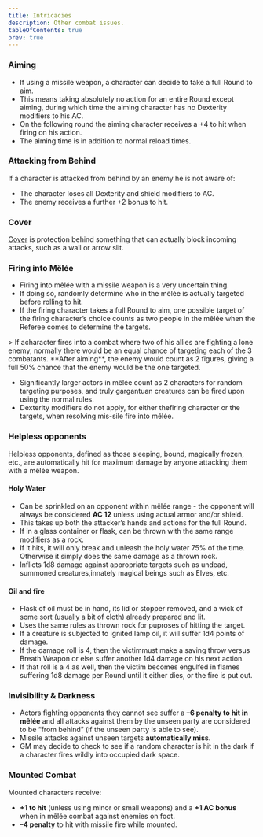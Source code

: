 ```yaml
---
title: Intricacies
description: Other combat issues.
tableOfContents: true
prev: true
---
```



<AbbreviationsAside />

### Aiming

- If using a missile weapon, a character can decide to take a full Round to aim.
- This means taking absolutely no action for an entire Round except aiming, during which time the aiming character has
  no Dexterity modifiers to his AC.
- On the following round the aiming character receives a +4 to hit when firing on his action.
- The aiming time is in addition to normal reload times.

### Attacking from Behind

If a character is attacked from behind by an enemy he is not aware of:

- The character loses all Dexterity and shield modifiers to AC.
- The enemy receives a further +2 bonus to hit.

### Cover

[Cover](../../../reference/armor_cover/) is protection behind something that can actually block incoming attacks, such
as a wall or arrow slit.

### Firing into Mêlée

- Firing into mêlée with a missile weapon is a very uncertain thing.
- If doing so, randomly determine who in the mêlée is actually targeted before rolling to hit.
- If the firing character takes a full Round to aim, one possible target of the firing character’s choice counts as two
  people in the mêlée when the Referee comes to determine the targets.

<Aside type="caution" title="Example">
  > If acharacter fires into a combat where two of his allies are fighting a lone enemy, normally there would be an
  equal chance of targeting each of the 3 combatants. **After aiming**, the enemy would count as 2 figures, giving a
  full 50% chance that the enemy would be the one targeted.
</Aside>

- Significantly larger actors in mêlée count as 2 characters for random targeting purposes, and truly gargantuan
  creatures can be fired upon using the normal rules.
- Dexterity modifiers do not apply, for either thefiring character or the targets, when resolving mis-sile fire into
  mêlée.

### Helpless opponents

Helpless opponents, defined as those sleeping, bound, magically frozen, etc., are automatically hit for maximum damage
by anyone attacking them with a mêlée weapon.

#### Holy Water

- Can be sprinkled on an opponent within mêlée range - the opponent will always be considered **AC 12** unless using
  actual armor and/or shield.
- This takes up both the attacker’s hands and actions for the full Round.
- If in a glass container or flask, can be thrown with the same range modifiers as a rock.
- If it hits, it will only break and unleash the holy water 75% of the time. Otherwise it simply does the same damage as
  a thrown rock.
- Inflicts 1d8 damage against appropriate targets such as undead, summoned creatures,innately magical beings such as
  Elves, etc.

#### Oil and fire

- Flask of oil must be in hand, its lid or stopper removed, and a wick of some sort (usually a bit of cloth) already
  prepared and lit.
- Uses the same rules as thrown rock for puproses of hitting the target.
- If a creature is subjected to ignited lamp oil, it will suffer 1d4 points of damage.
- If the damage roll is 4, then the victimmust make a saving throw versus Breath Weapon or else suffer another 1d4
  damage on his next action.
- If that roll is a 4 as well, then the victim becomes engulfed in flames suffering 1d8 damage per Round until it either
  dies, or the fire is put out.

### Invisibility & Darkness

- Actors fighting opponents they cannot see suffer a **–6 penalty to hit in mêlée** and all attacks against them by the
  unseen party are considered to be “from behind” (if the unseen party is able to see).
- Missile attacks against unseen targets **automatically miss**.
- GM may decide to check to see if a random character is hit in the dark if a character fires wildly into occupied dark
  space.

### Mounted Combat

Mounted characters receive:

- **+1 to hit** (unless using minor or small weapons) and a **+1 AC bonus** when in mêlée combat against enemies on
  foot.
- **–4 penalty** to hit with missile fire while mounted.
